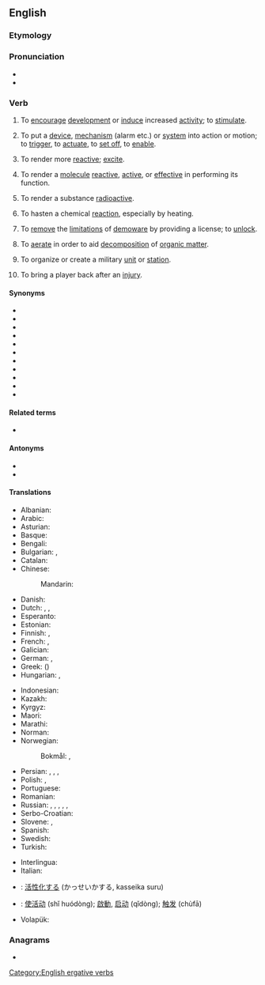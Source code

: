 ==English==

===Etymology===
{{suffix|en|active|ate}}

===Pronunciation===
* {{IPA|en|/ˈæktɪˌveɪt/}}
* {{audio|en|en-us-activate.ogg|Audio (US)}}

===Verb===
{{en-verb}}

# {{lb|en|transitive}} To [[encourage]] [[development]] or [[induce]] increased [[activity]]; to [[stimulate]].
#: {{ux|en|'''activate''' the economy}}
# {{lb|en|transitive}} To put a [[device]], [[mechanism]] (alarm etc.) or [[system]] into action or motion; to [[trigger]], to [[actuate]], to [[set off]], to [[enable]].
#: {{ux|en|The pranksters '''activated''' the fire alarm by spraying deodorant next to it.}}
# {{lb|en|transitive|chemistry|physics}} To render more [[reactive]]; [[excite]].
# {{lb|en|transitive|biology}} To render a [[molecule]] [[reactive]], [[active]], or [[effective]] in performing its function.
# {{lb|en|transitive|physics}} To render a substance [[radioactive]].
# {{lb|en|transitive|chemistry}} To hasten a chemical [[reaction]], especially by heating.
# {{lb|en|transitive|computing|software}} To [[remove]] the [[limitations]] of [[demoware]] by providing a license; to [[unlock]].
# {{lb|en|transitive}} To [[aerate]] in order to aid [[decomposition]] of [[organic matter]].
# {{lb|en|transitive|military}} To organize or create a military [[unit]] or [[station]].
#: {{ux|en|A new squadron was '''activated'''.}}
# {{lb|en|transitive|sports}} To bring a player back after an [[injury]].

====Synonyms====
* {{l|en|actuate}}
* {{l|en|enable}}
* {{l|en|get going}}
* {{l|en|set going}}
* {{l|en|set in motion}}
* {{l|en|set off}}
* {{l|en|spur}}
* {{l|en|start}}
* {{l|en|stimulate}}
* {{l|en|trigger}}
* {{l|en|turn on}}

====Related terms====
* {{l|en|activation}}

====Antonyms====
* {{l|en|deactivate}}
* {{l|en|inactivate}}

====Translations====
{{trans-top|to put into operation}}
* Albanian: {{t+|sq|aktivizoj}}
* Arabic: {{t+|ar|فَعَّلَ}}
* Asturian: {{t|ast|activar}}
* Basque: {{t|eu|aktibatu}}
* Bengali: {{t|bn|সক্রিয় করা}}
* Bulgarian: {{t+|bg|пускам}}, {{t+|bg|активирам}}
* Catalan: {{t+|ca|activar}}
* Chinese:
*: Mandarin: {{t+|cmn|激活|tr=jīhuó|sc=Hani}}
* Danish: {{t|da|aktivere}}
* Dutch: {{t+|nl|activeren}}, {{t+|nl|aanzetten}}, {{t+|nl|inschakelen}}
* Esperanto: {{t|eo|aktivigi}}
* Estonian: {{t|et|rakendama}}
* Finnish: {{t+|fi|aktivoida}}, {{t+|fi|käynnistää}}
* French: {{t+|fr|actionner}}, {{t+|fr|activer}}
* Galician: {{t|gl|activar}}
* German: {{t+|de|aktivieren}}, {{t+|de|freischalten}}
* Greek: {{t+|el|ενεργοποιώ}} ({{t+|el|ανοίγω}})
* Hungarian: {{t+|hu|aktivál}}, {{t+|hu|működésbe hoz}}
{{trans-mid}}
* Indonesian: {{t+|id|mengaktifkan}}
* Kazakh: {{t|kk|активтендіру}}
* Kyrgyz: {{t+|ky|жандыруу}}
* Maori: {{t|mi|whakahohe}}
* Marathi: {{t|mr|सक्रिय करावे}}
* Norman: {{t|nrf|activiser}}
* Norwegian:
*: Bokmål: {{t+|nb|aktivere}}, {{t+|nb|aktivisere}}
* Persian: {{t+|fa|انجامیدن|tr=anǰāmidan}}, {{t|fa|فعال کردن|tr=faʿʿāl kardan}}, {{t|fa|کنشور کردن|tr=konešvar kardan}}, {{t|fa|کاری کردن|tr=kārī kardan}}
* Polish: {{t+|pl|aktywować|impf|pf}}, {{t|pl|uaktywnić|pf}}
* Portuguese: {{t+|pt|ativar}}
* Romanian: {{t+|ro|activa}}
* Russian: {{t+|ru|активизи́ровать|impf|pf}}, {{t+|ru|активи́ровать|impf|pf}}, {{t|ru|[[приводи́ть]] в [[де́йствие]]|impf}}, {{t|ru|[[привести́]] в [[де́йствие]]|pf}}, {{t+|ru|включа́ть|impf}}, {{t+|ru|включи́ть|pf}}
* Serbo-Croatian: {{t+|sh|aktivírati}}
* Slovene: {{t|sl|aktivirati}}, {{t|sl|vključiti}}
* Spanish: {{t+|es|activar}}
* Swedish: {{t+|sv|aktivera}}
* Turkish: {{t+|tr|etkinleştirmek}}
{{trans-bottom}}

{{trans-see|to activate a software functionality|enable}}

{{checktrans-top}}
* Interlingua: {{t-check|ia|activar}}
* Italian: {{t+check|it|attivare}}
* {{ttbc|ja}}: [[活性化]]する (かっせいかする, kasseika suru)
{{trans-mid}}
* {{ttbc|cmn}}: [[使活动]] (shǐ huódòng); [[啟動]], [[启动]] (qǐdòng); [[触发]] (chùfā)
* Volapük: {{t-check|vo|dunotön}}
{{trans-bottom}}

===Anagrams===
* {{anagrams|en|a=aaceittv|cavitate}}

[[Category:English ergative verbs]]